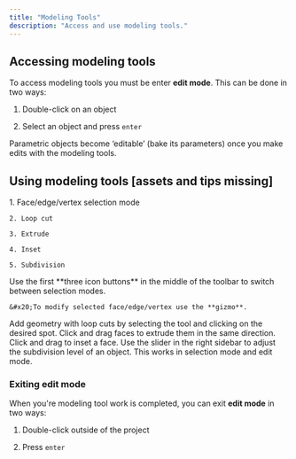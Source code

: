 ```yaml
---
title: "Modeling Tools"
description: "Access and use modeling tools."
---
```


## Accessing modeling tools

To access modeling tools you must be enter **edit mode**. This can be done in two ways:

1. Double-click on an object

2. Select an object and press `enter`

<Info>
  Parametric objects become ‘editable’ (bake its parameters) once you make edits with the modeling tools.
</Info>

## Using modeling tools \[assets and tips missing]

<AccordionGroup>
  <Accordion title="Supported modeling tools" defaultOpen={false}>
    1. Face/edge/vertex selection mode

    2. Loop cut

    3. Extrude

    4. Inset

    5. Subdivision
  </Accordion>

  <Accordion title="Switching selection modes" defaultOpen={false}>
    Use the first **three icon buttons** in the middle of the toolbar to switch between selection modes.&#x20;

    &#x20;To modify selected face/edge/vertex use the **gizmo**.
  </Accordion>

  <Accordion title="Adding geometry with loop cuts" defaultOpen={false}>
    Add geometry with loop cuts by selecting the tool and clicking on the desired spot.
  </Accordion>

  <Accordion title="Extruding a face" defaultOpen={false}>
    Click and drag faces to extrude them in the same direction.
  </Accordion>

  <Accordion title="Insetting a face" defaultOpen={false}>
    Click and drag to inset a face.
  </Accordion>

  <Accordion title="Adjusting the subdivision level" defaultOpen={false}>
    Use the slider in the right sidebar to adjust the subdivision level of an object. This works in selection mode and edit mode.
  </Accordion>
</AccordionGroup>

### Exiting edit mode

When you're modeling tool work is completed, you can exit **edit mode** in two ways:&#x20;

1. Double-click outside of the project

2. Press `enter`